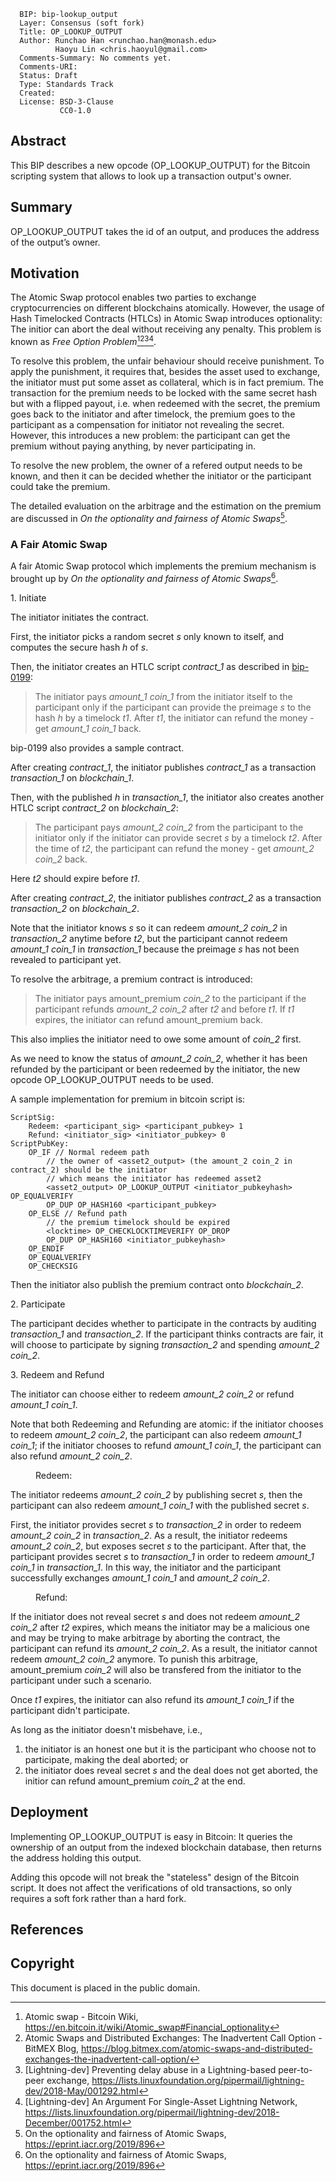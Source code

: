 <!-- TODO: https://www.mediawiki.org/wiki/Help:Formatting -->

<pre>
  BIP: bip-lookup_output
  Layer: Consensus (soft fork)
  Title: OP_LOOKUP_OUTPUT
  Author: Runchao Han <runchao.han@monash.edu>
          Haoyu Lin <chris.haoyul@gmail.com>
  Comments-Summary: No comments yet.
  Comments-URI:
  Status: Draft
  Type: Standards Track
  Created:
  License: BSD-3-Clause
           CC0-1.0
</pre>

==Abstract==

This BIP describes a new opcode (OP_LOOKUP_OUTPUT) for the Bitcoin scripting system that allows to look up a transaction output's owner.

==Summary==

OP_LOOKUP_OUTPUT takes the id of an output, and produces the address of the output’s owner.

==Motivation==

The Atomic Swap protocol enables two parties to exchange cryptocurrencies on different blockchains atomically. However, the usage of Hash Timelocked Contracts (HTLCs) in Atomic Swap introduces optionality: The initior can abort the deal without receiving any penalty. This problem is known as ''Free Option Problem''<ref>Atomic swap - Bitcoin Wiki, https://en.bitcoin.it/wiki/Atomic_swap#Financial_optionality</ref><ref>Atomic Swaps and Distributed Exchanges: The Inadvertent Call Option - BitMEX Blog, https://blog.bitmex.com/atomic-swaps-and-distributed-exchanges-the-inadvertent-call-option/</ref><ref>[Lightning-dev] Preventing delay abuse in a Lightning-based peer-to-peer exchange, https://lists.linuxfoundation.org/pipermail/lightning-dev/2018-May/001292.html</ref><ref>[Lightning-dev] An Argument For Single-Asset Lightning Network, https://lists.linuxfoundation.org/pipermail/lightning-dev/2018-December/001752.html</ref>.

To resolve this problem, the unfair behaviour should receive punishment. To apply the punishment, it requires that, besides the asset used to exchange, the initiator must put some asset as collateral, which is in fact premium. The transaction for the premium needs to be locked with the same secret hash but with a flipped payout, i.e. when redeemed with the secret, the premium goes back to the initiator and after timelock, the premium goes to the participant as a compensation for initiator not revealing the secret. However, this introduces a new problem: the participant can get the premium without paying anything, by never participating in.

To resolve the new problem, the owner of a refered output needs to be known, and then it can be decided whether the initiator or the participant could take the premium.

The detailed evaluation on the arbitrage and the estimation on the premium are discussed in ''On the optionality and fairness of Atomic Swaps''<ref name="iacr_2019_896">On the optionality and fairness of Atomic Swaps, https://eprint.iacr.org/2019/896</ref>.

===A Fair Atomic Swap===

A fair Atomic Swap protocol which implements the premium mechanism is brought up by ''On the optionality and fairness of Atomic Swaps''<ref name="iacr_2019_896">On the optionality and fairness of Atomic Swaps, https://eprint.iacr.org/2019/896</ref>.

;1. Initiate

The initiator initiates the contract.

First, the initiator picks a random secret ''s'' only known to itself, and computes the secure hash ''h'' of ''s''.

Then, the initiator creates an HTLC script ''contract_1'' as described in [https://github.com/bitcoin/bips/blob/master/bip-0199.mediawiki bip-0199]:

<blockquote>
<p>The initiator pays ''amount_1'' ''coin_1'' from the initiator itself to the participant only if the participant can provide the preimage ''s'' to the hash ''h'' by a timelock ''t1''. After ''t1'', the initiator can refund the money - get ''amount_1'' ''coin_1'' back.</p>
</blockquote>

bip-0199 also provides a sample contract.

After creating ''contract_1'', the initiator publishes ''contract_1'' as a transaction ''transaction_1'' on ''blockchain_1''.

Then, with the published ''h'' in ''transaction_1'', the initiator also creates another HTLC script ''contract_2'' on ''blockchain_2'':

<blockquote>
<p>The participant pays ''amount_2'' ''coin_2'' from the participant to the initiator only if the initiator can provide secret ''s'' by a timelock ''t2''. After the time of ''t2'', the participant can refund the money - get ''amount_2'' ''coin_2'' back.</p>
</blockquote>

Here ''t2'' should expire before ''t1''.

After creating ''contract_2'', the initiator publishes ''contract_2'' as a transaction ''transaction_2'' on ''blockchain_2''.

Note that the initiator knows ''s'' so it can redeem ''amount_2'' ''coin_2'' in ''transaction_2'' anytime before ''t2'', but the participant cannot redeem ''amount_1'' ''coin_1'' in ''transaction_1'' because the preimage ''s'' has not been revealed to participant yet.

To resolve the arbitrage, a premium contract is introduced:

<blockquote>
<p>The initiator pays amount_premium ''coin_2'' to the participant if the participant refunds ''amount_2'' ''coin_2'' after ''t2'' and before ''t1''. If ''t1'' expires, the initiator can refund amount_premium back.</p>
</blockquote>

This also implies the initiator need to owe some amount of ''coin_2'' first.

As we need to know the status of ''amount_2'' ''coin_2'', whether it has been refunded by the participant or been redeemed by the initiator, the new opcode OP_LOOKUP_OUTPUT needs to be used.

A sample implementation for premium in bitcoin script is:

<pre>
ScriptSig:
    Redeem: <participant_sig> <participant_pubkey> 1
    Refund: <initiator_sig> <initiator_pubkey> 0
ScriptPubKey:
    OP_IF // Normal redeem path
        // the owner of <asset2_output> (the amount_2 coin_2 in contract_2) should be the initiator
        // which means the initiator has redeemed asset2
        <asset2_output> OP_LOOKUP_OUTPUT <initiator_pubkeyhash> OP_EQUALVERIFY 
        OP_DUP OP_HASH160 <participant_pubkey>
    OP_ELSE // Refund path
        // the premium timelock should be expired
        <locktime> OP_CHECKLOCKTIMEVERIFY OP_DROP
        OP_DUP OP_HASH160 <initiator_pubkeyhash>
    OP_ENDIF
    OP_EQUALVERIFY
    OP_CHECKSIG
</pre>

Then the initiator also publish the premium contract onto ''blockchain_2''.

;2. Participate

The participant decides whether to participate in the contracts by auditing ''transaction_1'' and ''transaction_2''. If the participant thinks contracts are fair, it will choose to participate by signing ''transaction_2'' and spending ''amount_2'' ''coin_2''.

;3. Redeem and Refund

The initiator can choose either to redeem ''amount_2'' ''coin_2'' or refund ''amount_1'' ''coin_1''.

Note that both Redeeming and Refunding are atomic:
if the initiator chooses to redeem ''amount_2'' ''coin_2'', the participant can also redeem ''amount_1'' ''coin_1'';
if the initiator chooses to refund ''amount_1'' ''coin_1'', the participant can also refund ''amount_2'' ''coin_2''.

: Redeem:
The initiator redeems ''amount_2'' ''coin_2'' by publishing secret ''s'', then the participant can also redeem ''amount_1'' ''coin_1'' with the published secret ''s''.

First, the initiator provides secret ''s'' to ''transaction_2'' in order to redeem ''amount_2'' ''coin_2'' in ''transaction_2''.
As a result, the initiator redeems ''amount_2'' ''coin_2'', but exposes secret ''s'' to the participant.
After that, the participant provides secret ''s'' to ''transaction_1'' in order to redeem ''amount_1'' ''coin_1'' in ''transaction_1''.
In this way, the initiator and the participant successfully exchanges ''amount_1'' ''coin_1'' and ''amount_2'' ''coin_2''.

: Refund:
If the initiator does not reveal secret ''s'' and does not redeem ''amount_2'' ''coin_2'' after ''t2'' expires, which means the initiator may be a malicious one and may be trying to make arbitrage by aborting the contract, the participant can refund its ''amount_2'' ''coin_2''. As a result, the initiator cannot redeem ''amount_2'' ''coin_2'' anymore. To punish this arbitrage, amount_premium ''coin_2'' will also be transfered from the initiator to the participant under such a scenario.

Once ''t1'' expires, the initiator can also refund its ''amount_1'' ''coin_1'' if the participant didn't participate. 

As long as the initiator doesn't misbehave, i.e., 
# the initiator is an honest one but it is the participant who choose not to participate, making the deal aborted; or
# the initiator does reveal secret ''s'' and the deal does not get aborted, the initior can refund amount_premium ''coin_2'' at the end.

==Deployment==

Implementing OP_LOOKUP_OUTPUT is easy in Bitcoin: It queries the ownership of an output from the indexed blockchain database, then returns the address holding this output.

Adding this opcode will not break the "stateless" design of the Bitcoin script. It does not affect the verifications of old transactions, so only requires a soft fork rather than a hard fork.

==References==

<references/>

==Copyright==

This document is placed in the public domain.
